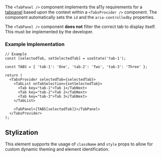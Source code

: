 The `<TabPanel />` component implements the a11y requirements for a
[tabpanel](https://w3c.github.io/aria/#tabpanel) based upon the context within a `<TabsProvider />`
component. The component automatically sets the `id` and the `aria-controlledby` properties.

The `<TabPanel />` component **does not** filter the correct tab to display itself. This must be
implemented by the developer.

### Example Implementation

```tsx
// Example
const [selectedTab, setSelectedTab] = useState('tab-1');

const TABS = { 'tab-1': 'One', 'tab-2': 'Two', 'tab-3': 'Three' };

return (
  <TabsProvider selectedTab={selectedTab}>
    <TabList onTabSelection={setSelectedTab}>
      <Tab key="tab-1">Tab 1</TabNext>
      <Tab key="tab-2">Tab 2</TabNext>
      <Tab key="tab-3">Tab 3</TabNext>
    </TabList>

    <TabPanel>{TABS[selectedTab]}</TabPanel>
  </TabsProvider>
);
```

## Stylization

This element supports the usage of `className` and `style` props to allow for custom dynamic theming
and element identification.
